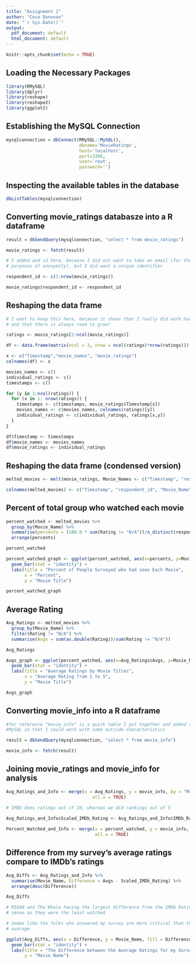 ```yaml
---
title: "Assignment 2"
author: "Coco Donovan"
date: "`r Sys.Date()`"
output:
  pdf_document: default
  html_document: default
---
```


```r
knitr::opts_chunk$set(echo = TRUE)
```

## Loading the Necessary Packages

```r
library(RMySQL)
library(dplyr)
library(reshape)
library(reshape2)
library(ggplot2)
```

## Establishing the MySQL Connection

```r

mysqlconnection = dbConnect(RMySQL::MySQL(),
                            dbname='MovieRatings',
                            host='localhost',
                            port=3306,
                            user='root',
                            password='')
```

## Inspecting the available tables in the database

```r
dbListTables(mysqlconnection)
```

## Converting movie_ratings databasze into a R dataframe

```r
result = dbSendQuery(mysqlconnection, "select * from movie_ratings")

movie_ratings <- fetch(result)

# I added and id here, because I did not want to take an email (for the 
# purposes of anonymity), but I did want a unique identifier

respondent_id <- c(1:nrow(movie_ratings))

movie_ratings$respondent_id <- respondent_id
```

## Reshaping the data frame

```r
# I want to keep this here, because it shows that I really did work hard on this
# and that there is always room to grow!

ratings <- movie_ratings[2:ncol(movie_ratings)]

df <- data.frame(matrix(ncol = 3, nrow = ncol(ratings)*nrow(ratings)))

x <- c("Timestamp","movie_names", "movie_ratings")
colnames(df) <- x

movies_names <- c()
individual_ratings <- c()
timestamps <- c()

for (y in 1:ncol(ratings)) {
  for (x in 1: nrow(ratings)) {
    timestamps <- c(timestamps, movie_ratings$Timestamp[x])
    movies_names <- c(movies_names, colnames(ratings)[y])
    individual_ratings <- c(individual_ratings, ratings[x,y])
  }
}

df$Timestamp <- timestamps
df$movie_names <- movies_names
df$movie_ratings <- individual_ratings
```

## Reshaping the data frame (condensed version)

```r
melted_movies <- melt(movie_ratings, Movie_Names <- c("Timestamp", "respondent_id"))

colnames(melted_movies) <- c("Timestamp", "respondent_id", "Movie_Name", "Rating")
```

## Percent of total group who watched each movie

```r
percent_watched <- melted_movies %>%
  group_by(Movie_Name) %>%
  summarise(percents = (100.0 * sum(Rating != "N/A"))/n_distinct(respondent_id)) %>%
  arrange(percents)

percent_watched

percent_watched_graph <- ggplot(percent_watched, aes(x=percents, y=Movie_Name)) + 
  geom_bar(stat = "identity") +
  labs(title = "Percent of People Surveyed who had seen Each Movie",
       x = "Percent",
       y = "Movie Title")

percent_watched_graph
```

## Average Rating

```r
Avg_Ratings <- melted_movies %>%
  group_by(Movie_Name) %>%
  filter(Rating != "N/A") %>%
  summarise(Avgs = sum(as.double(Rating))/sum(Rating != "N/A"))

Avg_Ratings

Avgs_graph <- ggplot(percent_watched, aes(x=Avg_Ratings$Avgs, y=Movie_Name)) + 
  geom_bar(stat = "identity") +
  labs(title = "Average Ratings by Movie Titles",
       x = "Average Rating from 1 to 5",
       y = "Movie Title")

Avgs_graph
```

## Converting movie_info into a R dataframe

```r

#for reference "movie_info" is a quick table I put together and added to my 
#MySQL so that I could work with some outside characteristics 

result = dbSendQuery(mysqlconnection, "select * from movie_info")

movie_info <- fetch(result)
```

## Joining movie_ratings and movie_info for analysis

```r
Avg_Ratings_and_Info <- merge(x = Avg_Ratings, y = movie_info, by = "Movie_Name",
                                 all.x = TRUE)

# IMDb does ratings out of 10, whereas we did rankings out of 5

Avg_Ratings_and_Info$Scaled_IMDb_Rating <- Avg_Ratings_and_Info$IMDb_Rating/2.0
 
Percent_Watched_and_Info <- merge(x = percent_watched, y = movie_info, by = "Movie_Name",
                                  all.x = TRUE)
```

## Difference from my survey's average ratings compare to IMDb's ratings

```r
Avg_Diffs <- Avg_Ratings_and_Info %>%
  summarise(Movie_Name, Difference = Avgs - Scaled_IMDb_Rating) %>%
  arrange(desc(Difference))

Avg_Diffs

# M3GAN and The Whale having the largest difference from the IMDb Rating makes
# sense as they were the least watched
```



```r
# Seems like the folks who answered my survey are more critical than the IMDb 
# average

ggplot(Avg_Diffs, aes(x = Difference, y = Movie_Name, fill = Difference)) +
  geom_bar(stat = "identity") +
  labs(title = "The Difference between the Average Ratings for my Survey Compared with IMDb's Ratings",
       y = "Movie Name")
```
